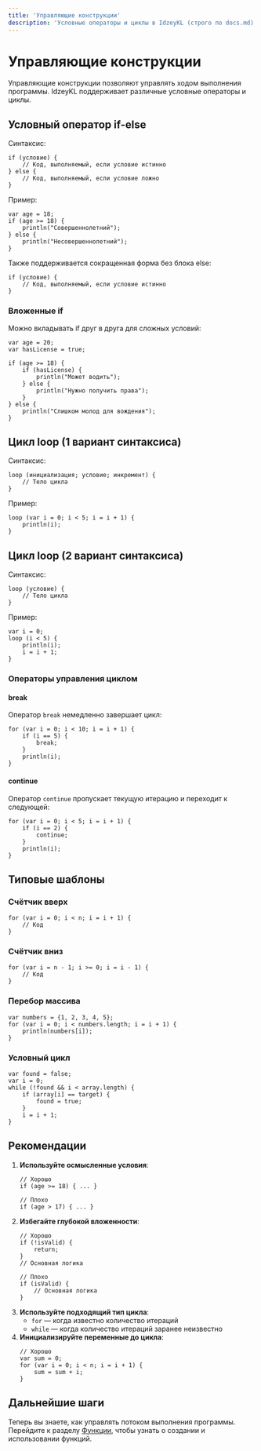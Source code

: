 ```yaml
---
title: 'Управляющие конструкции'
description: 'Условные операторы и циклы в IdzeyKL (строго по docs.md)'
---
```


# Управляющие конструкции

Управляющие конструкции позволяют управлять ходом выполнения программы. IdzeyKL поддерживает различные условные операторы и циклы.

## Условный оператор if-else

Синтаксис:
```
if (условие) {
    // Код, выполняемый, если условие истинно
} else {
    // Код, выполняемый, если условие ложно
}
```

Пример:
```
var age = 18;
if (age >= 18) {
    println("Совершеннолетний");
} else {
    println("Несовершеннолетний");
}
```

Также поддерживается сокращенная форма без блока else:
```
if (условие) {
    // Код, выполняемый, если условие истинно
}
```

### Вложенные if

Можно вкладывать if друг в друга для сложных условий:
```
var age = 20;
var hasLicense = true;

if (age >= 18) {
    if (hasLicense) {
        println("Может водить");
    } else {
        println("Нужно получить права");
    }
} else {
    println("Слишком молод для вождения");
}
```

## Цикл loop (1 вариант синтаксиса)

Синтаксис:
```
loop (инициализация; условие; инкремент) {
    // Тело цикла
}
```

Пример:
```
loop (var i = 0; i < 5; i = i + 1) {
    println(i);
}
```

## Цикл loop (2 вариант синтаксиса)

Синтаксис:
```
loop (условие) {
    // Тело цикла
}
```

Пример:
```
var i = 0;
loop (i < 5) {
    println(i);
    i = i + 1;
}
```

### Операторы управления циклом

#### break

Оператор `break` немедленно завершает цикл:
```
for (var i = 0; i < 10; i = i + 1) {
    if (i == 5) {
        break;
    }
    println(i);
}
```

#### continue

Оператор `continue` пропускает текущую итерацию и переходит к следующей:
```
for (var i = 0; i < 5; i = i + 1) {
    if (i == 2) {
        continue;
    }
    println(i);
}
```

## Типовые шаблоны

### Счётчик вверх
```
for (var i = 0; i < n; i = i + 1) {
    // Код
}
```

### Счётчик вниз
```
for (var i = n - 1; i >= 0; i = i - 1) {
    // Код
}
```

### Перебор массива
```
var numbers = {1, 2, 3, 4, 5};
for (var i = 0; i < numbers.length; i = i + 1) {
    println(numbers[i]);
}
```

### Условный цикл
```
var found = false;
var i = 0;
while (!found && i < array.length) {
    if (array[i] == target) {
        found = true;
    }
    i = i + 1;
}
```

## Рекомендации

1. **Используйте осмысленные условия**:
   ```
   // Хорошо
   if (age >= 18) { ... }
   
   // Плохо
   if (age > 17) { ... }
   ```
2. **Избегайте глубокой вложенности**:
   ```
   // Хорошо
   if (!isValid) {
       return;
   }
   // Основная логика
   
   // Плохо
   if (isValid) {
       // Основная логика
   }
   ```
3. **Используйте подходящий тип цикла**:
   - `for` — когда известно количество итераций
   - `while` — когда количество итераций заранее неизвестно
4. **Инициализируйте переменные до цикла**:
   ```
   // Хорошо
   var sum = 0;
   for (var i = 0; i < n; i = i + 1) {
       sum = sum + i;
   }
   ```

## Дальнейшие шаги

Теперь вы знаете, как управлять потоком выполнения программы. Перейдите к разделу [Функции](/idzeykl/functions), чтобы узнать о создании и использовании функций. 